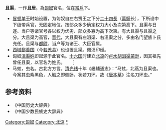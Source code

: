  {{noteTA
|1=zh-hans:单于; zh-hant:單于;
|2=zh:尸; zh-hans:尸; zh-hant:尸;
}}
'''且渠'''，一作'''且居'''。為[[匈奴|匈奴]]官名，位在[[當戶|當戶]]下。
         
* [[冒顿单于|冒顿单于]]时始设置，为匈奴自左右贤王之下分[[二十四長|二十四長]]（[[萬騎|萬騎]]长），下所设中下级带兵官，无固定地位，按部众多少确定权力大小及次第高下。且渠与日逐、当户等诸官号各以权力优劣、部众多寡为高下次第。有大且渠与且渠之分。大且渠为高官，[[晋代|晋代]]，大且渠有左沮渠、右沮渠之分，多由名门望族卜氏充任。且渠与[[都尉|都尉]]、当户等为诸王、大臣官属。
* [[西域|西域]][[鄯善国|鄯善国]]（今[[若羌县|若羌县]]）也设置且渠。佩汉印绶。
* 匈奴[[沮渠姓|沮渠姓]]即起源于此官名。[[十六国|十六国]]时建立[[北凉|北凉]]的[[卢水胡|卢水胡]][[沮渠蒙逊|沮渠蒙逊]]，因其祖先曾任且渠，以官名为姓氏。      [ 
* 马蚿，虫名。古北方方言。[[清|清]][[光绪|光绪]]十年《畿辅通志》：“马蚿，北燕为且渠也。今案其虫紫黑色，人触之即侧卧，状若刀环。故《[[唐本草|唐本草]]》注名刀环虫。”
      
==参考资料==
* 《中国历史大辞典》
* 《中国少数民族史大辞典》
[[Category:匈奴|Category:匈奴]]
[[Category:北涼|Category:北涼]]
[[Category:沮渠姓|*]]